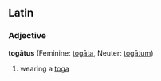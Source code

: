 ==Latin==
===Adjective===
'''togātus''' (Feminine: [[togāta]], Neuter: [[togātum]])

#wearing a [[toga]]